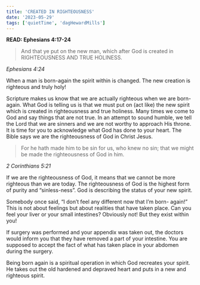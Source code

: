 ```yaml
---
title: 'CREATED IN RIGHTEOUSNESS'
date: '2023-05-29'
tags: ['quietTime', 'dagHewardMills']
---
```


**READ: Ephesians 4:17-24**

>And that ye put on the new man, which after God is created in RIGHTEOUSNESS AND TRUE HOLINESS. 

*Ephesians 4:24*

When a man is born-again the spirit within is changed. The new creation is righteous and truly holy! 

Scripture makes us know that we are actually righteous when we are born- again. What God is telling us is that we must put on (act like) the new spirit which is created in righteousness and true holiness. Many times we come to God and say things that are not true. In an attempt to sound humble, we tell the Lord that we are sinners and we are not worthy to approach His throne. It is time for you to acknowledge what God has done to your heart. The Bible says we are the righteousness of God in Christ Jesus. 

>For he hath made him to be sin for us, who knew no sin; that we might be made the righteousness of God in him. 

*2 Corinthians 5:21* 

If we are the righteousness of God, it means that we cannot be more righteous than we are today. The righteousness of God is the highest form of purity and “sinless-ness”. God is describing the status of your new spirit. 

Somebody once said, “I don’t feel any different now that I’m born- again!” This is not about feelings but about realities that have taken place. Can you feel your liver or your small intestines? Obviously not! But they exist within you! 

If surgery was performed and your appendix was taken out, the doctors would inform you that they have removed a part of your intestine. You are supposed to accept the fact of what has taken place in your abdomen during the surgery. 

Being born again is a spiritual operation in which God recreates your spirit. He takes out the old hardened and depraved heart and puts in a new and righteous spirit.

